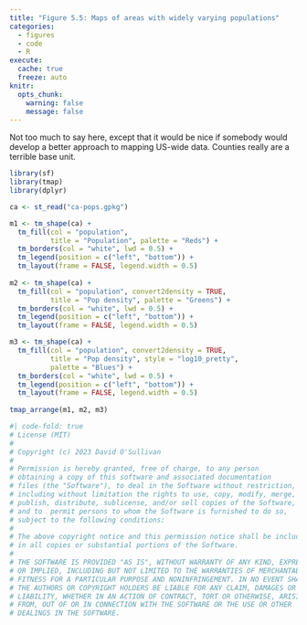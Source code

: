```yaml
---
title: "Figure 5.5: Maps of areas with widely varying populations"
categories: 
  - figures
  - code
  - R
execute: 
  cache: true
  freeze: auto
knitr:
  opts_chunk: 
    warning: false
    message: false
---
```


Not too much to say here, except that it would be nice if somebody would develop a better approach to mapping US-wide data. Counties really are a terrible base unit.

```r
library(sf)
library(tmap)
library(dplyr)

ca <- st_read("ca-pops.gpkg")

m1 <- tm_shape(ca) + 
  tm_fill(col = "population", 
          title = "Population", palette = "Reds") +
  tm_borders(col = "white", lwd = 0.5) + 
  tm_legend(position = c("left", "bottom")) +
  tm_layout(frame = FALSE, legend.width = 0.5)
  
m2 <- tm_shape(ca) + 
  tm_fill(col = "population", convert2density = TRUE, 
          title = "Pop density", palette = "Greens") +
  tm_borders(col = "white", lwd = 0.5) + 
  tm_legend(position = c("left", "bottom")) +
  tm_layout(frame = FALSE, legend.width = 0.5)

m3 <- tm_shape(ca) + 
  tm_fill(col = "population", convert2density = TRUE, 
          title = "Pop density", style = "log10_pretty", 
          palette = "Blues") +
  tm_borders(col = "white", lwd = 0.5) + 
  tm_legend(position = c("left", "bottom")) +
  tm_layout(frame = FALSE, legend.width = 0.5)
  
tmap_arrange(m1, m2, m3)
```

```r
#| code-fold: true
# License (MIT)
#
# Copyright (c) 2023 David O'Sullivan
#
# Permission is hereby granted, free of charge, to any person
# obtaining a copy of this software and associated documentation
# files (the "Software"), to deal in the Software without restriction,
# including without limitation the rights to use, copy, modify, merge,
# publish, distribute, sublicense, and/or sell copies of the Software,
# and to  permit persons to whom the Software is furnished to do so,
# subject to the following conditions:
#
# The above copyright notice and this permission notice shall be included
# in all copies or substantial portions of the Software.
#
# THE SOFTWARE IS PROVIDED "AS IS", WITHOUT WARRANTY OF ANY KIND, EXPRESS
# OR IMPLIED, INCLUDING BUT NOT LIMITED TO THE WARRANTIES OF MERCHANTABILITY,
# FITNESS FOR A PARTICULAR PURPOSE AND NONINFRINGEMENT. IN NO EVENT SHALL
# THE AUTHORS OR COPYRIGHT HOLDERS BE LIABLE FOR ANY CLAIM, DAMAGES OR OTHER
# LIABILITY, WHETHER IN AN ACTION OF CONTRACT, TORT OR OTHERWISE, ARISING
# FROM, OUT OF OR IN CONNECTION WITH THE SOFTWARE OR THE USE OR OTHER
# DEALINGS IN THE SOFTWARE.
```

